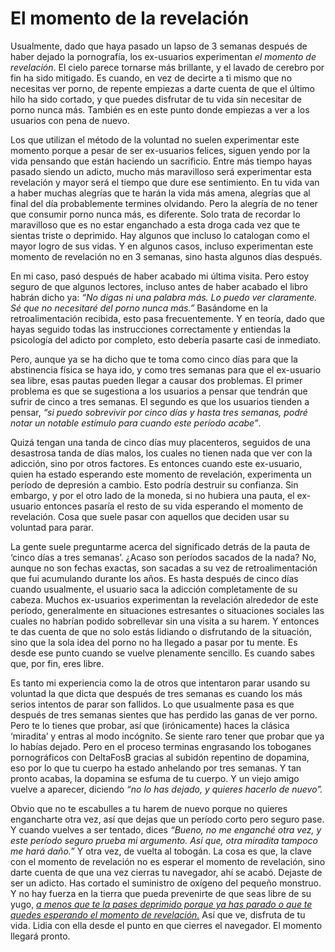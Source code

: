 # El momento de la revelación {#el-momento-de-la-revelacion}

Usualmente, dado que haya pasado un lapso de 3 semanas después de haber dejado la pornografía, los ex-usuarios experimentan _el momento de revelación_. El cielo parece tornarse más brillante, y el lavado de cerebro por fin ha sido mitigado. Es cuando, en vez de decirte a ti mismo que no necesitas ver porno, de repente empiezas a darte cuenta de que el último hilo ha sido cortado, y que puedes disfrutar de tu vida sin necesitar de porno nunca más. También es en este punto donde empiezas a ver a los usuarios con pena de nuevo.

Los que utilizan el método de la voluntad no suelen experimentar este momento porque a pesar de ser ex-usuarios felices, siguen yendo por la vida pensando que están haciendo un sacrificio. Entre más tiempo hayas pasado siendo un adicto, mucho más maravilloso será experimentar esta revelación y mayor será el tiempo que dure ese sentimiento. En tu vida van a haber muchas alegrías que te harán la vida más amena, alegrías que al final del día probablemente termines olvidando. Pero la alegría de no tener que consumir porno nunca más, es diferente. Solo trata de recordar lo maravilloso que es no estar enganchado a esta droga cada vez que te sientas triste o deprimido. Hay algunos que incluso lo catalogan como el mayor logro de sus vidas. Y en algunos casos, incluso experimentan este momento de revelación no en 3 semanas, sino hasta algunos días después.

En mi caso, pasó después de haber acabado mi última visita. Pero estoy seguro de que algunos lectores, incluso antes de haber acabado el libro habrán dicho ya: _"No digas ni una palabra más. Lo puedo ver claramente. Sé que no necesitaré del porno nunca más."_ Basándome en la retroalimentación recibida, esto pasa frecuentemente. Y en teoría, dado que hayas seguido todas las instrucciones correctamente y entiendas la psicología del adicto por completo, esto debería pasarte casi de inmediato.

Pero, aunque ya se ha dicho que te toma como cinco días para que la abstinencia física se haya ido, y como tres semanas para que el ex-usuario sea libre, esas pautas pueden llegar a causar dos problemas. El primer problema es que se sugestiona a los usuarios a pensar que tendrán que sufrir de cinco a tres semanas. El segundo es que los usuarios tienden a pensar, _"si puedo sobrevivir por cinco días y hasta tres semanas, podré notar un notable estímulo para cuando este período acabe"_.

Quizá tengan una tanda de cinco días muy placenteros, seguidos de una desastrosa tanda de días malos, los cuales no tienen nada que ver con la adicción, sino por otros factores. Es entonces cuando este ex-usuario, quien ha estado esperando este momento de revelación, experimenta un período de depresión a cambio. Esto podría destruir su confianza. Sin embargo, y por el otro lado de la moneda, si no hubiera una pauta, el ex-usuario entonces pasaría el resto de su vida esperando el momento de revelación. Cosa que suele pasar con aquellos que deciden usar su voluntad para parar.

La gente suele preguntarme acerca del significado detrás de la pauta de 'cinco días a tres semanas'. ¿Acaso son períodos sacados de la nada? No, aunque no son fechas exactas, son sacadas a su vez de retroalimentación que fui acumulando durante los años. Es hasta después de cinco días cuando usualmente, el usuario saca la adicción completamente de su cabeza. Muchos ex-usuarios experimentan la revelación alrededor de este período, generalmente en situaciones estresantes o situaciones sociales las cuales no habrían podido sobrellevar sin una visita a su harem. Y entonces te das cuenta de que no solo estás lidiando o disfrutando de la situación, sino que la sola idea del porno no ha llegado a pasar por tu mente. Es desde ese punto cuando se vuelve plenamente sencillo. Es cuando sabes que, por fin, eres libre.

Es tanto mi experiencia como la de otros que intentaron parar usando su voluntad la que dicta que después de tres semanas es cuando los más serios intentos de parar son fallidos. Lo que usualmente pasa es que después de tres semanas sientes que has perdido las ganas de ver porno. Pero te lo tienes que probar, así que (irónicamente) haces la clásica 'miradita' y entras al modo incógnito. Se siente raro tener que probar que ya lo habías dejado. Pero en el proceso terminas engrasando los toboganes pornográficos con DeltaFosB gracias al subidón repentino de dopamina, eso por lo que tu cuerpo ha estado anhelando por tres semanas. Y tan pronto acabas, la dopamina se esfuma de tu cuerpo. Y un viejo amigo vuelve a aparecer, diciendo _"no lo has dejado, y quieres hacerlo de nuevo"._

Obvio que no te escabulles a tu harem de nuevo porque no quieres engancharte otra vez, así que dejas que un período corto pero seguro pase. Y cuando vuelves a ser tentado, dices _"Bueno, no me enganché otra vez, y este período seguro prueba mi argumento. Así que, otra miradita tampoco me hará daño."_ Y otra vez, de vuelta al tobogán. La cosa es que, la clave con el momento de revelación no es esperar el momento de revelación, sino darte cuenta de que una vez cierras tu navegador, ahí se acabó. Dejaste de ser un adicto. Has cortado el suministro de oxígeno del pequeño monstruo. Y no hay fuerza en la tierra que pueda prevenirte de que seas libre de su yugo, <span style="text-decoration:underline">_a menos que te la pases deprimido porque ya has parado o que te quedes esperando el momento de revelación._</span> Así que ve, disfruta de tu vida. Lidia con ella desde el punto en que cierres el navegador. El momento llegará pronto.
